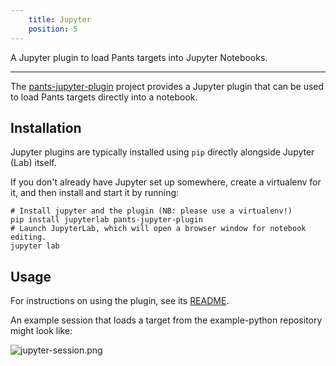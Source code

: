 ```yaml
---
    title: Jupyter
    position: 5
---
```


A Jupyter plugin to load Pants targets into Jupyter Notebooks.

---

The [pants-jupyter-plugin](https://github.com/pantsbuild/pants-jupyter-plugin/) project provides a Jupyter plugin that can be used to load Pants targets directly into a notebook.

## Installation

Jupyter plugins are typically installed using `pip` directly alongside Jupyter (Lab) itself.

If you don't already have Jupyter set up somewhere, create a virtualenv for it, and then install and start it by running:

```shell
# Install jupyter and the plugin (NB: please use a virtualenv!)
pip install jupyterlab pants-jupyter-plugin
# Launch JupyterLab, which will open a browser window for notebook editing.
jupyter lab
```

## Usage

For instructions on using the plugin, see its [README](https://github.com/pantsbuild/pants-jupyter-plugin/blob/main/README.md).

An example session that loads a target from the example-python repository might look like:

![](https://files.readme.io/9f7ca19-jupyter-session.png "jupyter-session.png")


